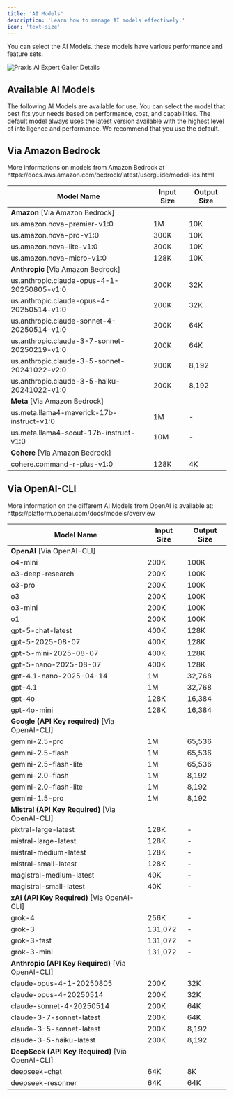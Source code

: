 ```yaml
---
title: 'AI Models'
description: 'Learn how to manage AI models effectively.'
icon: 'text-size'
---
```


You can select the AI Models. these models have various performance and feature sets.

![Praxis AI Expert Galler Details](/images/guides/admin/gpt-models.webp)



## Available AI Models

<Note>
  The following AI Models are available for use. You can select the model that best fits your needs based on performance, cost, and capabilities.
  The default model always uses the latest version available with the highest level of intelligence and performance. We recommend that you use the default.
</Note>


 ## Via Amazon Bedrock
<Info>
More informations on models from Amazon Bedrock at https://docs.aws.amazon.com/bedrock/latest/userguide/model-ids.html
</Info>



| Model Name | Input Size | Output Size |
|------------|------------|-------------|
| **Amazon** [Via Amazon Bedrock] |||
| us.amazon.nova-premier-v1:0 | 1M | 10K |
| us.amazon.nova-pro-v1:0 | 300K | 10K |
| us.amazon.nova-lite-v1:0 | 300K | 10K |
| us.amazon.nova-micro-v1:0 | 128K | 10K |
| **Anthropic** [Via Amazon Bedrock] |||
| us.anthropic.claude-opus-4-1-20250805-v1:0 | 200K | 32K |
| us.anthropic.claude-opus-4-20250514-v1:0 | 200K | 32K |
| us.anthropic.claude-sonnet-4-20250514-v1:0 | 200K | 64K |
| us.anthropic.claude-3-7-sonnet-20250219-v1:0 | 200K | 64K |
| us.anthropic.claude-3-5-sonnet-20241022-v2:0 | 200K | 8,192 |
| us.anthropic.claude-3-5-haiku-20241022-v1:0 | 200K | 8,192 |
| **Meta** [Via Amazon Bedrock] |||
| us.meta.llama4-maverick-17b-instruct-v1:0 | 1M | - |
| us.meta.llama4-scout-17b-instruct-v1:0 | 10M | - |
| **Cohere** [Via Amazon Bedrock] |||
| cohere.command-r-plus-v1:0 | 128K | 4K |

## Via OpenAI-CLI

<Info>
More information on the different AI Models from OpenAI is available at: https://platform.openai.com/docs/models/overview
</Info>


| Model Name | Input Size | Output Size |
|------------|------------|-------------|
| **OpenAI** [Via OpenAI-CLI] |||
| o4-mini | 200K | 100K |
| o3-deep-research | 200K | 100K |
| o3-pro | 200K | 100K |
| o3 | 200K | 100K |
| o3-mini | 200K | 100K |
| o1 | 200K | 100K |
| gpt-5-chat-latest | 400K | 128K |
| gpt-5-2025-08-07 | 400K | 128K |
| gpt-5-mini-2025-08-07 | 400K | 128K |
| gpt-5-nano-2025-08-07 | 400K | 128K |
| gpt-4.1-nano-2025-04-14 | 1M | 32,768 |
| gpt-4.1 | 1M | 32,768 |
| gpt-4o | 128K | 16,384 |
| gpt-4o-mini | 128K | 16,384 |
| **Google (API Key required)** [Via OpenAI-CLI] |||
| gemini-2.5-pro | 1M | 65,536 |
| gemini-2.5-flash | 1M | 65,536 |
| gemini-2.5-flash-lite | 1M | 65,536 |
| gemini-2.0-flash | 1M | 8,192 |
| gemini-2.0-flash-lite | 1M | 8,192 |
| gemini-1.5-pro | 1M | 8,192 |
| **Mistral (API Key Required)** [Via OpenAI-CLI] |||
| pixtral-large-latest | 128K | - |
| mistral-large-latest | 128K | - |
| mistral-medium-latest | 128K | - |
| mistral-small-latest | 128K | - |
| magistral-medium-latest | 40K | - |
| magistral-small-latest | 40K | - |
| **xAI (API Key Required)** [Via OpenAI-CLI] |||
| grok-4 | 256K | - |
| grok-3 | 131,072 | - |
| grok-3-fast | 131,072 | - |
| grok-3-mini | 131,072 | - |
| **Anthropic (API Key Required)** [Via OpenAI-CLI] |||
| claude-opus-4-1-20250805 | 200K | 32K |
| claude-opus-4-20250514 | 200K | 32K |
| claude-sonnet-4-20250514 | 200K | 64K |
| claude-3-7-sonnet-latest | 200K | 64K |
| claude-3-5-sonnet-latest | 200K | 8,192 |
| claude-3-5-haiku-latest | 200K | 8,192 |
| **DeepSeek (API Key Required)** [Via OpenAI-CLI] |||
| deepseek-chat | 64K | 8K |
| deepseek-resonner | 64K | 64K |



